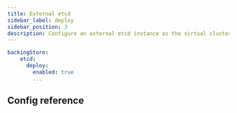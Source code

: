 ```yaml
---
title: External etcd
sidebar_label: deploy
sidebar_position: 3
description: Configure an external etcd instance as the virtual cluster's backing store.
---
```



```yaml
backingStore:
    etcd:
      deploy:
        enabled: true
        ...
```

## Config reference

<ConfigReference/>

